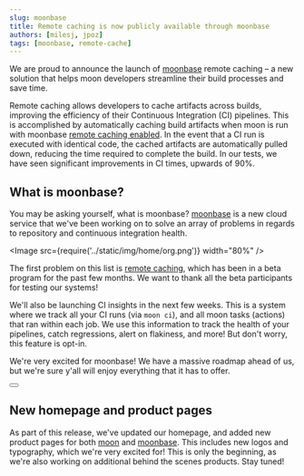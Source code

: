 ```yaml
---
slug: moonbase
title: Remote caching is now publicly available through moonbase
authors: [milesj, jpoz]
tags: [moonbase, remote-cache]
---
```



We are proud to announce the launch of [moonbase](/moonbase) remote caching – a new solution that
helps moon developers streamline their build processes and save time.

<!--truncate-->

<div className="flex justify-center mb-3">
  <Logo width="65%" className="block" />
</div>

Remote caching allows developers to cache artifacts across builds, improving the efficiency of their
Continuous Integration (CI) pipelines. This is accomplished by automatically caching build artifacts
when moon is run with moonbase [remote caching enabled](/docs/guides/remote-cache). In the event
that a CI run is executed with identical code, the cached artifacts are automatically pulled down,
reducing the time required to complete the build. In our tests, we have seen significant
improvements in CI times, upwards of 90%.

## What is moonbase?

You may be asking yourself, what is moonbase? [moonbase](/moonbase) is a new cloud service that
we've been working on to solve an array of problems in regards to repository and continuous
integration health.

<Image src={require('../static/img/home/org.png')} width="80%" />

The first problem on this list is [remote caching](/docs/guides/remote-cache), which has been in a
beta program for the past few months. We want to thank all the beta participants for testing our
systems!

We'll also be launching CI insights in the next few weeks. This is a system where we track all your
CI runs (via `moon ci`), and all moon tasks (actions) that ran within each job. We use this
information to track the health of your pipelines, catch regressions, alert on flakiness, and more!
But don't worry, this feature is opt-in.

We're very excited for moonbase! We have a massive roadmap ahead of us, but we're sure y'all will
enjoy everything that it has to offer.

<div class="flex justify-center">
  <Button label="Try moonbase for free!" href="https://moonrepo.app" size="lg" />
</div>

## New homepage and product pages

As part of this release, we've updated our homepage, and added new product pages for both
[moon](/moon) and [moonbase](/moonbase). This includes new logos and typography, which we're very
excited for! This is only the beginning, as we're also working on additional behind the scenes
products. Stay tuned!
